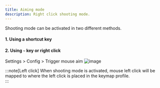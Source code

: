 ```yaml
---
title: Aiming mode
description: Right click shooting mode.
---
```


Shooting mode can be activated in two different methods.
#### 1. Using a shortcut key


<LinkCard title="Settings > Shortcuts > Mouse Aim" href="../../settings/shortcuts"/>

#### 2. Using `~` key or right click
Settings > Config > Trigger mouse aim
![image](../../assets/settings_config.png)

:::note[Left click]
When shooting mode is activated, mouse left click will be mapped to where the left click is placed in the keymap profile.  
:::